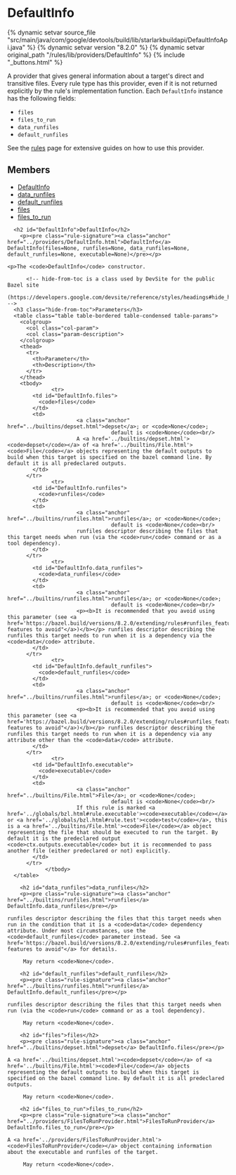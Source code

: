 <html devsite>
<head>
  <meta name="project_path" value="/_project.yaml">
  <meta name="book_path" value="/versions/8.2.0/_book.yaml">
</head>
<body>

<h1 class="page-title" id="modules.DefaultInfo">DefaultInfo</h1>

{% dynamic setvar source_file "src/main/java/com/google/devtools/build/lib/starlarkbuildapi/DefaultInfoApi.java" %}
{% dynamic setvar version "8.2.0" %}
{% dynamic setvar original_path "/rules/lib/providers/DefaultInfo" %}
{% include "_buttons.html" %}
<!-- {% raw %} -->

A provider that gives general information about a target's direct and transitive files. Every rule type has this provider, even if it is not returned explicitly by the rule's implementation function. Each <code>DefaultInfo</code> instance has the following fields: <ul><li><code>files</code><li><code>files_to_run</code><li><code>data_runfiles</code><li><code>default_runfiles</code></ul>See the <a href='https://bazel.build/versions/8.2.0/extending/rules'>rules</a> page for extensive guides on how to use this provider.

<h2>Members</h2>
<ul>
    <li>
    <a href="#DefaultInfo">DefaultInfo</a>
  </li>
      <li>
    <a href="#data_runfiles">data_runfiles</a>
  </li>
      <li>
    <a href="#default_runfiles">default_runfiles</a>
  </li>
      <li>
    <a href="#files">files</a>
  </li>
      <li>
    <a href="#files_to_run">files_to_run</a>
  </li>
  </ul>

      <h2 id="DefaultInfo">DefaultInfo</h2>
        <p><pre class="rule-signature"><a class="anchor" href="../providers/DefaultInfo.html">DefaultInfo</a> DefaultInfo(files=None, runfiles=None, data_runfiles=None, default_runfiles=None, executable=None)</pre></p>

    <p>The <code>DefaultInfo</code> constructor.

          <!-- hide-from-toc is a class used by DevSite for the public Bazel site
      (https://developers.google.com/devsite/reference/styles/headings#hide_headings_from_the_toc) -->
      <h3 class="hide-from-toc">Parameters</h3>
      <table class="table table-bordered table-condensed table-params">
        <colgroup>
          <col class="col-param">
          <col class="param-description">
        </colgroup>
        <thead>
          <tr>
            <th>Parameter</th>
            <th>Description</th>
          </tr>
        </thead>
        <tbody>
                  <tr>
            <td id="DefaultInfo.files">
              <code>files</code>
            </td>
            <td>
                          <a class="anchor" href="../builtins/depset.html">depset</a>; or <code>None</code>;
                                     default is <code>None</code><br/>
                          A <a href='../builtins/depset.html'><code>depset</code></a> of <a href='../builtins/File.html'><code>File</code></a> objects representing the default outputs to build when this target is specified on the bazel command line. By default it is all predeclared outputs.
            </td>
          </tr>
                  <tr>
            <td id="DefaultInfo.runfiles">
              <code>runfiles</code>
            </td>
            <td>
                          <a class="anchor" href="../builtins/runfiles.html">runfiles</a>; or <code>None</code>;
                                     default is <code>None</code><br/>
                          runfiles descriptor describing the files that this target needs when run (via the <code>run</code> command or as a tool dependency).
            </td>
          </tr>
                  <tr>
            <td id="DefaultInfo.data_runfiles">
              <code>data_runfiles</code>
            </td>
            <td>
                          <a class="anchor" href="../builtins/runfiles.html">runfiles</a>; or <code>None</code>;
                                     default is <code>None</code><br/>
                          <p><b>It is recommended that you avoid using this parameter (see <a href='https://bazel.build/versions/8.2.0/extending/rules#runfiles_features_to_avoid'>"runfiles features to avoid"</a>)</b></p> runfiles descriptor describing the runfiles this target needs to run when it is a dependency via the <code>data</code> attribute.
            </td>
          </tr>
                  <tr>
            <td id="DefaultInfo.default_runfiles">
              <code>default_runfiles</code>
            </td>
            <td>
                          <a class="anchor" href="../builtins/runfiles.html">runfiles</a>; or <code>None</code>;
                                     default is <code>None</code><br/>
                          <p><b>It is recommended that you avoid using this parameter (see <a href='https://bazel.build/versions/8.2.0/extending/rules#runfiles_features_to_avoid'>"runfiles features to avoid"</a>)</b></p> runfiles descriptor describing the runfiles this target needs to run when it is a dependency via any attribute other than the <code>data</code> attribute.
            </td>
          </tr>
                  <tr>
            <td id="DefaultInfo.executable">
              <code>executable</code>
            </td>
            <td>
                          <a class="anchor" href="../builtins/File.html">File</a>; or <code>None</code>;
                                     default is <code>None</code><br/>
                          If this rule is marked <a href='../globals/bzl.html#rule.executable'><code>executable</code></a> or <a href='../globals/bzl.html#rule.test'><code>test</code></a>, this is a <a href='../builtins/File.html'><code>File</code></a> object representing the file that should be executed to run the target. By default it is the predeclared output <code>ctx.outputs.executable</code> but it is recommended to pass another file (either predeclared or not) explicitly.
            </td>
          </tr>
                </tbody>
      </table>

        <h2 id="data_runfiles">data_runfiles</h2>
        <p><pre class="rule-signature"><a class="anchor" href="../builtins/runfiles.html">runfiles</a> DefaultInfo.data_runfiles</pre></p>

    runfiles descriptor describing the files that this target needs when run in the condition that it is a <code>data</code> dependency attribute. Under most circumstances, use the <code>default_runfiles</code> parameter instead. See <a href='https://bazel.build/versions/8.2.0/extending/rules#runfiles_features_to_avoid'>"runfiles features to avoid"</a> for details.

         May return <code>None</code>.

        <h2 id="default_runfiles">default_runfiles</h2>
        <p><pre class="rule-signature"><a class="anchor" href="../builtins/runfiles.html">runfiles</a> DefaultInfo.default_runfiles</pre></p>

    runfiles descriptor describing the files that this target needs when run (via the <code>run</code> command or as a tool dependency).

         May return <code>None</code>.

        <h2 id="files">files</h2>
        <p><pre class="rule-signature"><a class="anchor" href="../builtins/depset.html">depset</a> DefaultInfo.files</pre></p>

    A <a href='../builtins/depset.html'><code>depset</code></a> of <a href='../builtins/File.html'><code>File</code></a> objects representing the default outputs to build when this target is specified on the bazel command line. By default it is all predeclared outputs.

         May return <code>None</code>.

        <h2 id="files_to_run">files_to_run</h2>
        <p><pre class="rule-signature"><a class="anchor" href="../providers/FilesToRunProvider.html">FilesToRunProvider</a> DefaultInfo.files_to_run</pre></p>

    A <a href='../providers/FilesToRunProvider.html'><code>FilesToRunProvider</code></a> object containing information about the executable and runfiles of the target.

         May return <code>None</code>.


</body>
</html>

<!-- {% endraw %} -->

